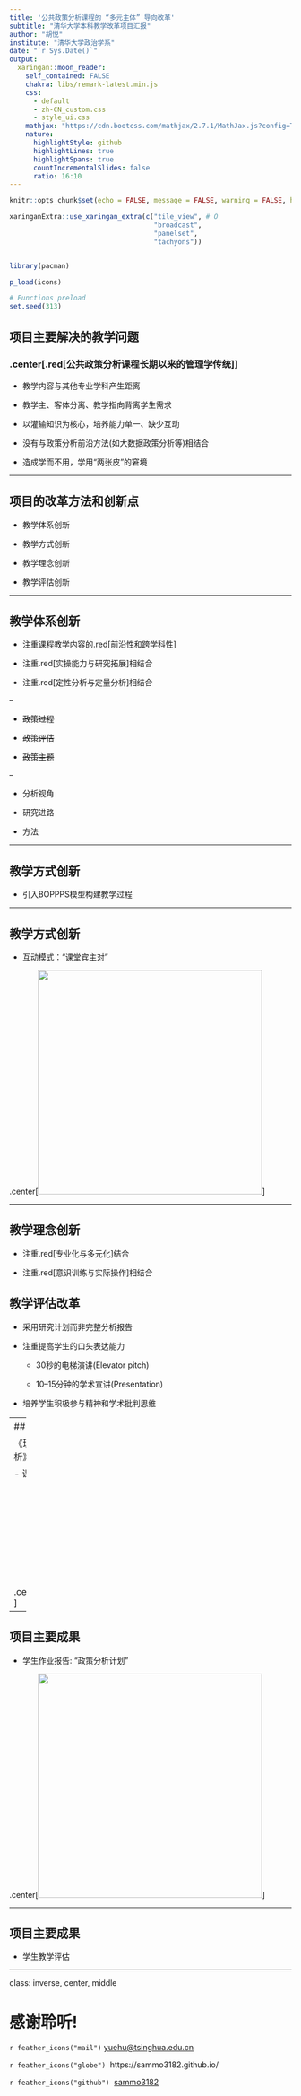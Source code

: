 ```yaml
---
title: '公共政策分析课程的 “多元主体” 导向改革'
subtitle: "清华大学本科教学改革项目汇报"
author: "胡悦"
institute: "清华大学政治学系"
date: "`r Sys.Date()`"
output:
  xaringan::moon_reader:
    self_contained: FALSE
    chakra: libs/remark-latest.min.js
    css: 
      - default
      - zh-CN_custom.css
      - style_ui.css
    mathjax: "https://cdn.bootcss.com/mathjax/2.7.1/MathJax.js?config=TeX-MML-AM_HTMLorMML"
    nature:
      highlightStyle: github
      highlightLines: true
      highlightSpans: true
      countIncrementalSlides: false
      ratio: 16:10
---
```

```r
knitr::opts_chunk$set(echo = FALSE, message = FALSE, warning = FALSE, htmltools.dir.version = FALSE)

xaringanExtra::use_xaringan_extra(c("tile_view", # O
                                    "broadcast", 
                                    "panelset",
                                    "tachyons"))


library(pacman)

p_load(icons)

# Functions preload
set.seed(313)
```
## 项目主要解决的教学问题

### .center[.red[公共政策分析课程长期以来的管理学传统]]

+ 教学内容与其他专业学科产生距离

+ 教学主、客体分离、教学指向背离学生需求

+ 以灌输知识为核心，培养能力单一、缺少互动

+ 没有与政策分析前沿方法(如大数据政策分析等)相结合

+ 造成学而不用，学用“两张皮”的窘境

---

## 项目的改革方法和创新点

- 教学体系创新

- 教学方式创新

- 教学理念创新

- 教学评估创新

---

## 教学体系创新

* 注重课程教学内容的.red[前沿性和跨学科性]

* 注重.red[实操能力与研究拓展]相结合

* 注重.red[定性分析与定量分析]相结合

--

  * ~~政策过程~~

  * ~~政策评估~~

  * ~~政策主题~~

--

  * 分析视角

  * 研究进路

  * 方法
  
---

## 教学方式创新

- 引入BOPPPS模型构建教学过程



---

## 教学方式创新

-  互动模式：“课堂宾主对”

.center[<img src="images/binzhudui.png" height = 400 />]

---

## 教学理念创新

* 注重.red[专业化与多元化]结合

* 注重.red[意识训练与实际操作]相结合

## 教学评估改革

* 采用研究计划而非完整分析报告

* 注重提高学生的口头表达能力

  + 30秒的电梯演讲(Elevator pitch)
  
  + 10–15分钟的学术宣讲(Presentation)
  
* 培养学生积极参与精神和学术批判思维

---
## 项目主要成果

《理解公共政策：多元视角与案例解析》

- 课程大纲

.center[<img src="images/syllabus.png" height = 200 />]

---

## 项目主要成果

- 学生作业报告: “政策分析计划”

.center[<img src="images/wordCloud.png" height = 400 />]


---

## 项目主要成果

- 学生教学评估




---

class: inverse, center, middle

# 感谢聆听!

`r feather_icons("mail")`&nbsp;[yuehu@tsinghua.edu.cn](mailto:yuehu@tsinghua.edu.cn) 

`r feather_icons("globe")`&nbsp; https://sammo3182.github.io/

`r feather_icons("github")`&nbsp; [sammo3182](https://github.com/sammo3182)

